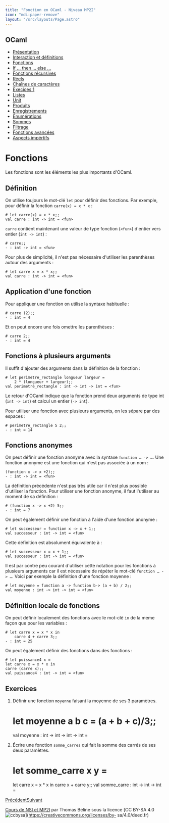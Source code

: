 ```yaml
---
title: "Fonction en OCaml - Niveau MP2I"
icon: "mdi:paper-remove"
layout: "/src/layouts/Page.astro"
---
```

 
## OCaml

  - [Présentation](.)
  - [Interaction et définitions](interaction-definition)
  - [Fonctions](fonctions)
  - [If … then … else …](if-then-else)
  - [Fonctions récursives](fonctions-recursives)
  - [Réels](reels)
  - [Chaînes de caractères](string)
  - [Execices 1](exercices-1)
  - [Listes](listes)
  - [Unit](unit)
  - [Produits](produits)
  - [Enregistrements](enregistrements)
  - [Énumérations](enumerations)
  - [Sommes](sommes)
  - [Filtrage](filtrage)
  - [Fonctions avancées](fonctions-avancees)
  - [Aspects impértifs](aspects-imperatifs)

# Fonctions

Les fonctions sont les éléments les plus importants d'OCaml.

## Définition

On utilise toujours le mot-clé `let` pour définir des fonctions. Par exemple,
pour définir la fonction `carre(x) = x * x` :

    
    
    # let carre(x) = x * x;;
    val carre : int -> int = <fun>

`carre` contient maintenant une valeur de type fonction (`<fun>`) d'entier
vers entier (`int -> int`) :

    
    
    # carre;;
    - : int -> int = <fun>

Pour plus de simplicité, il n'est pas nécessaire d'utiliser les parenthèses
autour des arguments :

    
    
    # let carre x = x * x;;
    val carre : int -> int = <fun>

## Application d'une fonction

Pour appliquer une fonction on utilise la syntaxe habituelle :

    
    
    # carre (2);;
    - : int = 4

Et on peut encore une fois omettre les parenthèses :

    
    
    # carre 2;;
    - : int = 4

## Fonctions à plusieurs arguments

Il suffit d'ajouter des arguments dans la définition de la fonction :

    
    
    # let perimetre_rectangle longueur largeur =
    	2 * (longueur + largeur);;
    val perimetre_rectangle : int -> int -> int = <fun>

Le retour d'OCaml indique que la fonction prend deux arguments de type int
(`int -> int`) et calcul un entier (`-> int`).

Pour utiliser une fonction avec plusieurs arguments, on les sépare par des
espaces :

    
    
    # perimetre_rectangle 5 2;;
    - : int = 14

## Fonctions anonymes

On peut définir une fonction anonyme avec la syntaxe `function … -> …`. Une
fonction anonyme est une fonction qui n'est pas associée à un nom :

    
    
    (function x -> x +2);;
    - : int -> int = <fun>

La définition précédente n'est pas très utile car il n'est plus possible
d'utiliser la fonction. Pour utiliser une fonction anonyme, il faut l'utiliser
au moment de sa définition :

    
    
    # (function x -> x +2) 5;;
    - : int = 7

On peut également définir une fonction à l'aide d'une fonction anonyme :

    
    
    # let successeur = function x -> x + 1;;
    val successeur : int -> int = <fun>

Cette définition est absolument équivalente à :

    
    
    # let successeur x = x + 1;;
    val successeur : int -> int = <fun>

Il est par contre peu courant d'utiliser cette notation pour les fonctions à
plusieurs arguments car il est nécessaire de répéter le mot-clé `function … ->
…`. Voici par exemple la définition d'une fonction moyenne :

    
    
    # let moyenne = function a -> function b-> (a + b) / 2;;
    val moyenne : int -> int -> int = <fun>

## Définition locale de fonctions

On peut définir localement des fonctions avec le mot-clé `in` de la meme façon
que pour les variables :

    
    
    # let carre x = x * x in
    	carre 4 + carre 3;;
    - : int = 25

On peut également définir des fonctions dans des fonctions :

    
    
    # let puissance4 x =
    let carre x = x * x in
    carre (carre x);;
    val puissance4 : int -> int = <fun>

## Exercices

1. Définir une fonction `moyenne` faisant la moyenne de ses 3 paramètres.

    
    
    # let moyenne a b c = (a + b + c)/3;;
    val moyenne : int -> int -> int -> int = <fun>

2. Écrire une fonction `somme_carres` qui fait la somme des carrés de ses
deux paramètres.

    
    
    # let somme_carre x y =
    let carre x = x * x in
    carre x + carre y;;
    val somme_carre : int -> int -> int = <fun>

[Précédent](interaction-definition)[Suivant](if-then-else)

[Cours de NSI et MP2I](https://kxs.fr/cours/) par Thomas Beline sous la
licence [CC BY-SA 4.0
![ccbysa](//cours/ccbysa.svg)](https://creativecommons.org/licenses/by-
sa/4.0/deed.fr)

